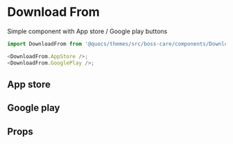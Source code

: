 

<Meta title="Themes|boss-care/Components/DownloadFrom" component={DownloadFrom} />

# Download From

Simple component with App store / Google play buttons

```js
import DownloadFrom from '@quocs/themes/src/boss-care/components/DownloadFrom';

<DownloadFrom.AppStore />;
<DownloadFrom.GooglePlay />;
```

## App store

<Preview>
  <Story name="App Store">
    <Theme>
      <DownloadFrom.AppStore />
    </Theme>
  </Story>
</Preview>

## Google play

<Preview>
  <Story name="Google play">
    <Theme>
      <DownloadFrom.GooglePlay />
    </Theme>
  </Story>
</Preview>

## Props

<Props of={DownloadFrom} />

